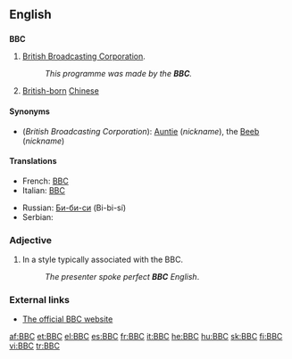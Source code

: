 ==English==
{{wikipedia}}

==={{initialism}}===
'''BBC'''

# {{context|''usually preceded by'' "the"}} [[British Broadcasting Corporation]].
#:''This programme was made by the '''BBC'''.''
# [[British-born]] [[Chinese]]

====Synonyms====
*(''British Broadcasting Corporation''): [[Auntie]] (''nickname''), the [[Beeb]] (''nickname'')

====Translations====
{{trans-top|British Broadcasting Corporation}}
*French: [[BBC#French|BBC]] {{f}}
*Italian: [[BBC#Italian|BBC]] {{f}}
{{trans-mid}}
*Russian: [[Би-би-си]] (Bi-bi-sí) {{f}}
*Serbian: {{t|sr|Би-би-си|m|tr=Bi-bi-si|sc=Cyrl}}
{{trans-bottom}}

{{trans-top|British-born Chinese}}
{{trans-mid}}
{{trans-bottom}}

===Adjective===
{{en-adj|-}}

# In a style typically associated with the BBC.
#:''The presenter spoke perfect '''BBC''' English''.

===External links===
*[http://www.bbc.co.uk The official BBC website]

[[af:BBC]]
[[et:BBC]]
[[el:BBC]]
[[es:BBC]]
[[fr:BBC]]
[[it:BBC]]
[[he:BBC]]
[[hu:BBC]]
[[sk:BBC]]
[[fi:BBC]]
[[vi:BBC]]
[[tr:BBC]]